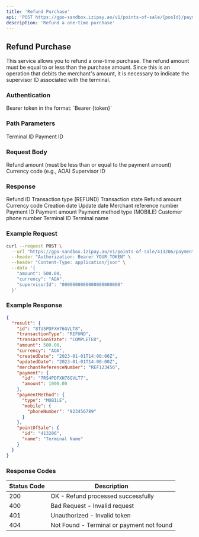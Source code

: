 ```yaml
---
title: 'Refund Purchase'
api: 'POST https://gpo-sandbox.izipay.ao/v1/points-of-sale/{posId}/payments/{paymentId}/refunds'
description: 'Refund a one-time purchase'
---
```


## Refund Purchase

This service allows you to refund a one-time purchase. The refund amount must be equal to or less than the purchase amount. Since this is an operation that debits the merchant's amount, it is necessary to indicate the supervisor ID associated with the terminal.

### Authentication

<ParamField header="Authorization" type="string" required>
  Bearer token in the format: `Bearer {token}`
</ParamField>

### Path Parameters

<ParamField path="posId" type="string" required>
  Terminal ID
</ParamField>

<ParamField path="paymentId" type="string" required>
  Payment ID
</ParamField>

### Request Body

<ParamField body="amount" type="number" required>
  Refund amount (must be less than or equal to the payment amount)
</ParamField>

<ParamField body="currency" type="string" required>
  Currency code (e.g., AOA)
</ParamField>

<ParamField body="supervisorId" type="string" required>
  Supervisor ID
</ParamField>

### Response

<ResponseField name="result" type="object">
  <Expandable title="Properties">
    <ResponseField name="id" type="string">
      Refund ID
    </ResponseField>
    <ResponseField name="transactionType" type="string">
      Transaction type (REFUND)
    </ResponseField>
    <ResponseField name="transactionState" type="string">
      Transaction state
    </ResponseField>
    <ResponseField name="amount" type="number">
      Refund amount
    </ResponseField>
    <ResponseField name="currency" type="string">
      Currency code
    </ResponseField>
    <ResponseField name="createdDate" type="string">
      Creation date
    </ResponseField>
    <ResponseField name="updatedDate" type="string">
      Update date
    </ResponseField>
    <ResponseField name="merchantReferenceNumber" type="string">
      Merchant reference number
    </ResponseField>
    <ResponseField name="payment" type="object">
      <Expandable title="Properties">
        <ResponseField name="id" type="string">
          Payment ID
        </ResponseField>
        <ResponseField name="amount" type="number">
          Payment amount
        </ResponseField>
      </Expandable>
    </ResponseField>
    <ResponseField name="paymentMethod" type="object">
      <Expandable title="Properties">
        <ResponseField name="type" type="string">
          Payment method type (MOBILE)
        </ResponseField>
        <ResponseField name="mobile" type="object">
          <Expandable title="Properties">
            <ResponseField name="phoneNumber" type="string">
              Customer phone number
            </ResponseField>
          </Expandable>
        </ResponseField>
      </Expandable>
    </ResponseField>
    <ResponseField name="pointOfSale" type="object">
      <Expandable title="Properties">
        <ResponseField name="id" type="string">
          Terminal ID
        </ResponseField>
        <ResponseField name="name" type="string">
          Terminal name
        </ResponseField>
      </Expandable>
    </ResponseField>
  </Expandable>
</ResponseField>

### Example Request

```bash
curl --request POST \
  --url "https://gpo-sandbox.izipay.ao/v1/points-of-sale/413206/payments/7RS4PDFXH76GVLT7/refunds" \
  --header "Authorization: Bearer YOUR_TOKEN" \
  --header "Content-Type: application/json" \
  --data '{
    "amount": 500.00,
    "currency": "AOA",
    "supervisorId": "0000000000000000000000"
  }'
```

### Example Response

```json
{
  "result": {
    "id": "8TU5PDFXH76GVLT8",
    "transactionType": "REFUND",
    "transactionState": "COMPLETED",
    "amount": 500.00,
    "currency": "AOA",
    "createdDate": "2023-01-01T14:00:00Z",
    "updatedDate": "2023-01-01T14:00:00Z",
    "merchantReferenceNumber": "REF123456",
    "payment": {
      "id": "7RS4PDFXH76GVLT7",
      "amount": 1000.00
    },
    "paymentMethod": {
      "type": "MOBILE",
      "mobile": {
        "phoneNumber": "923456789"
      }
    },
    "pointOfSale": {
      "id": "413206",
      "name": "Terminal Name"
    }
  }
}
```

### Response Codes

| Status Code | Description |
|-------------|-------------|
| 200 | OK - Refund processed successfully |
| 400 | Bad Request - Invalid request |
| 401 | Unauthorized - Invalid token |
| 404 | Not Found - Terminal or payment not found | 